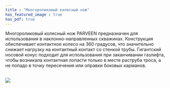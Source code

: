```yaml
---
title : "Многороликовый колесный нож"
has_featured_image : true
has_pdf: true
---
```


Многороликовый колесный нож PARVEEN предназначен для использования в наклонно-направленных скважинах. Конструкция обеспечивает контактное колесо на 360 градусов, что значительно снижает нагрузку на контактный контакт со стенкой трубы. Гигантский носовой конус подходит для использования при заканчивании газлифта, чтобы возникала контактная лопасти только в месте раструба троса, а не попадо в точку пересечения или оправки боковых карманов.

<br />
<Image src={image} />